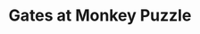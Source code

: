 ---
title: Gates at Monkey Puzzle
media: 
dimensions: 12" x 14"
hero_image: ../../images/gallery/gates_at_monkey_puzzle.jpg
sale_status: Sold
---